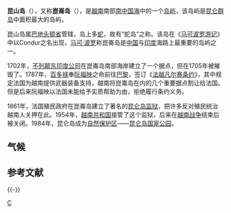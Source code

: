 {{coord|8|41|35|N|106|36|34|E|type:isle_region:VN|display=title}}
{{Location map many|Vietnam
| caption =崑山岛在越南的位置
| width= 250
| float= top
| label1 = 崑山岛
  |pos1= right
  |mark1size = 6
  |lat1_deg = 8.59
  |lon1_deg = 106.59
  | label2 = 柬埔寨
  | pos2 = top
  | bg2 = lightgreen
  | mark2size = 1 
  | lat2_deg = 12
  | lon2_deg = 105
| label3 = 老挝
  | pos3 = top
  | bg3 = lightgreen
  | mark3size = 1 
  | lat3_deg = 16
  | lon3_deg = 105.47
| label4 = 越南
  | pos4 = top
  | bg4 = lightgreen
  | mark4size = 1 
  | lat4_deg = 15.5
  | lon4_deg = 108
| label5 = 南中国海
  |pos5 = bottom
  |bg5 = yellow
  |mark5size = 1
  |lat5_deg = 10
  |lon5_deg = 108.5
 }}
'''昆山岛'''（{{vie|v=đảo Côn Sơn|hn=島崑山}}），又称'''崑崙岛'''（{{vie|v=đảo Côn Lôn|hn=島崑崙}}），是[[越南|越南]]南部[[南中国海|南中国海]]中的一个[[岛屿|岛屿]]，该岛屿是[[昆仑群岛|昆仑群岛]]中面积最大的岛屿。

崑山岛属[[巴地头顿省|巴地头顿省]]管辖，岛上多[[蛇|蛇]]，故有“蛇岛”之称。该岛在《[[马可波罗游记|马可波罗游记]]》中以Condur之名出现，[[马可·波罗|马可·波罗]]称崑崙岛是[[中国|中国]]与[[印度|印度]]海路上最重要的岛屿之一。

1702年，[[不列颠东印度公司|不列颠东印度公司]]在崑崙岛南部海岸建立了一个据点，但在1705年被摧毁了。1787年，[[百多禄|百多禄]]奉[[阮福映|阮福映]]之命前往[[巴黎|巴黎]]，签订《[[法越凡尔赛条约|法越凡尔赛条约]]》，其中规定法国为越南提供武器装备支持，越南将崑崙岛在内的几个重要据点割让给法国。但是后来阮福映以法国未能给予实质帮助为由，拒绝履行条约义务。

1861年，法国殖民政府在崑崙岛建立了著名的[[昆仑岛监狱|昆仑岛监狱]]，把许多反对殖民统治越南人关押在此。1954年，[[越南共和国|越南共和国]]接管了这个监狱，后来在[[越南战争|越南战争]]结束后被关闭。1984年，昆仑岛成为[[自然保护区|自然保护区]]——[[昆仑岛国家公园|昆仑岛国家公园]]。

==气候==
{{Weather box
|location = 崑山岛
|single line = Yes
|metric first = Yes
|Jan record high C = 33
|Feb record high C = 33
|Mar record high C = 33
|Apr record high C = 34
|May record high C = 35
|Jun record high C = 33
|Jul record high C = 37
|Aug record high C = 36
|Sep record high C = 33
|Oct record high C = 35
|Nov record high C = 32
|Dec record high C = 31
|year record high C = 37
|Jan high C= 27
|Feb high C= 28
|Mar high C= 29
|Apr high C= 31
|May high C= 31
|Jun high C= 30
|Jul high C= 30
|Aug high C= 30
|Sep high C= 30
|Oct high C= 29
|Nov high C= 28
|Dec high C= 27
|Jan mean C= 25
|Feb mean C= 25
|Mar mean C= 26
|Apr mean C= 28
|May mean C= 28
|Jun mean C= 27
|Jul mean C= 27
|Aug mean C= 27
|Sep mean C= 27
|Oct mean C= 26
|Nov mean C= 26
|Dec mean C= 25
|Jan low C= 23
|Feb low C= 23
|Mar low C= 24
|Apr low C= 25
|May low C= 25
|Jun low C= 25
|Jul low C= 25
|Aug low C= 25
|Sep low C= 25
|Oct low C= 24
|Nov low C= 24
|Dec low C= 24
|Jan record low C = 17
|Feb record low C = 18
|Mar record low C = 18
|Apr record low C = 20
|May record low C = 22
|Jun record low C = 17
|Jul record low C = 17
|Aug record low C = 20
|Sep record low C = 20
|Oct record low C = 20
|Nov record low C = 18
|Dec record low C = 17
|year record low C = 17
|precipitation colour=green
|Jan precipitation mm = 10
|Feb precipitation mm = 0
|Mar precipitation mm = 0
|Apr precipitation mm = 30
|May precipitation mm = 220
|Jun precipitation mm = 300
|Jul precipitation mm = 260
|Aug precipitation mm = 310
|Sep precipitation mm = 330
|Oct precipitation mm = 300
|Nov precipitation mm = 200
|Dec precipitation mm = 70
|year precipitation mm = 2100
|Jan humidity= 78
|Feb humidity= 79
|Mar humidity= 79
|Apr humidity= 78
|May humidity= 79
|Jun humidity= 79
|Jul humidity= 80
|Aug humidity= 80
|Sep humidity= 81
|Oct humidity= 83
|Nov humidity= 82
|Dec humidity= 79
|year humidity= 80
|Jan precipitation days = 1
|Feb precipitation days = 0
|Mar precipitation days = 0
|Apr precipitation days = 3
|May precipitation days = 5
|Jun precipitation days = 16
|Jul precipitation days = 14
|Aug precipitation days = 16
|Sep precipitation days = 15
|Oct precipitation days = 14
|Nov precipitation days = 11
|Dec precipitation days = 4
|year precipitation days= 103
|source  = Weatherbase<ref name="Weatherbase">{{cite web
  |url= http://www.weatherbase.com/weather/weather.php3?s=81984
  |title= Weatherbase: Historical Weather for Con Son Island, Vietnam
  |publisher= Weatherbase
  |accessdate= November 15, 2012
  |archive-date= 2014-03-11
  |archive-url= https://web.archive.org/web/20140311121645/http://www.weatherbase.com/weather/weather.php3?s=81984
  |dead-url= no
  }}</ref>
|date= November 2012}}

== 参考文献 ==
{{Reflist}}

{{-}}
{{英国海外领土}}

[[Category:越南島嶼|C]]